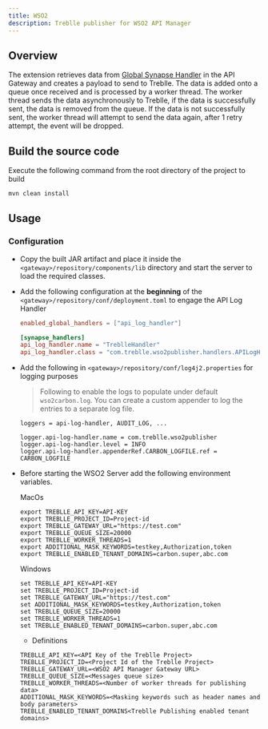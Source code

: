 ```yaml
---
title: WSO2
description: Treblle publisher for WSO2 API Manager
---
```


## Overview

The extension retrieves data from [Global Synapse Handler](https://ei.docs.wso2.com/en/latest/micro-integrator/develop/customizations/creating-synapse-handlers/) in the API Gateway  and creates a payload to send to Treblle. The data is added onto a queue once received and is processed by a worker thread. The worker thread sends the data asynchronously to Treblle, if the data is successfully sent, the data is removed from the queue. If the data is not successfully sent, the worker thread will attempt to send the data again, after 1 retry attempt, the event will be dropped.


## Build the source code

Execute the following command from the root directory of the project to build

```sh
mvn clean install
```

## Usage

### Configuration

- Copy the built JAR artifact and place it inside the `<gateway>/repository/components/lib` directory and start the server to load the required classes.
- Add the following configuration at the **beginning** of the `<gateway>/repository/conf/deployment.toml` to engage the API Log Handler

  ```toml
  enabled_global_handlers = ["api_log_handler"]

  [synapse_handlers]
  api_log_handler.name = "TreblleHandler"
  api_log_handler.class = "com.treblle.wso2publisher.handlers.APILogHandler"
  ```


- Add the following in `<gateway>/repository/conf/log4j2.properties` for logging purposes
  
  > Following to enable the logs to populate under default `wso2carbon.log`. You can create a custom appender to log the entries to a separate log file.

  ```properties
  loggers = api-log-handler, AUDIT_LOG, ...

  logger.api-log-handler.name = com.treblle.wso2publisher
  logger.api-log-handler.level = INFO
  logger.api-log-handler.appenderRef.CARBON_LOGFILE.ref = CARBON_LOGFILE
  ```

- Before starting the WSO2 Server add the following environment variables.

  MacOs
  ```
  export TREBLLE_API_KEY=API-KEY
  export TREBLLE_PROJECT_ID=Project-id
  export TREBLLE_GATEWAY_URL="https://test.com" 
  export TREBLLE_QUEUE_SIZE=20000
  export TREBLLE_WORKER_THREADS=1
  export ADDITIONAL_MASK_KEYWORDS=testkey,Authorization,token
  export TREBLLE_ENABLED_TENANT_DOMAINS=carbon.super,abc.com
  ```
  Windows
  ```
  set TREBLLE_API_KEY=API-KEY
  set TREBLLE_PROJECT_ID=Project-id
  set TREBLLE_GATEWAY_URL="https://test.com" 
  set ADDITIONAL_MASK_KEYWORDS=testkey,Authorization,token
  set TREBLLE_QUEUE_SIZE=20000
  set TREBLLE_WORKER_THREADS=1
  set TREBLLE_ENABLED_TENANT_DOMAINS=carbon.super,abc.com
  ```

  - Definitions

  ```
  TREBLLE_API_KEY=<API Key of the Treblle Project>
  TREBLLE_PROJECT_ID=<Project Id of the Treblle Project>
  TREBLLE_GATEWAY_URL=<WSO2 API Manager Gateway URL> 
  TREBLLE_QUEUE_SIZE=<Messages queue size>
  TREBLLE_WORKER_THREADS=<Number of worker threads for publishing data>
  ADDITIONAL_MASK_KEYWORDS=<Masking keywords such as header names and body parameters>
  TREBLLE_ENABLED_TENANT_DOMAINS<Treblle Publishing enabled tenant domains>
  ```
